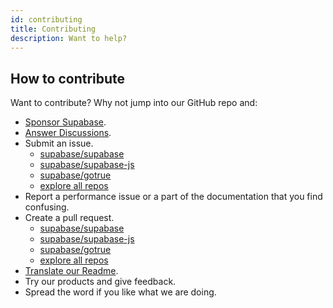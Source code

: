 ```yaml
---
id: contributing
title: Contributing
description: Want to help?
---
```


## How to contribute

Want to contribute? Why not jump into our GitHub repo and:

- [Sponsor Supabase](https://github.com/sponsors/supabase).
- [Answer Discussions](https://github.com/supabase/supabase/discussions).
- Submit an issue.
    - [supabase/supabase](https://github.com/supabase/supabase/issues)
    - [supabase/supabase-js](https://github.com/supabase/supabase-js/issues)
    - [supabase/gotrue](https://github.com/supabase/gotrue/issues)
    - [explore all repos](https://github.com/orgs/supabase/repositories)
- Report a performance issue or a part of the documentation that you find confusing.
- Create a pull request.
    - [supabase/supabase](https://github.com/supabase/supabase/pulls)
    - [supabase/supabase-js](https://github.com/supabase/supabase-js/pulls)
    - [supabase/gotrue](https://github.com/supabase/gotrue/pulls)
    - [explore all repos](https://github.com/orgs/supabase/repositories)
- [Translate our Readme](https://github.com/supabase/supabase/issues/1341).
- Try our products and give feedback.
- Spread the word if you like what we are doing.